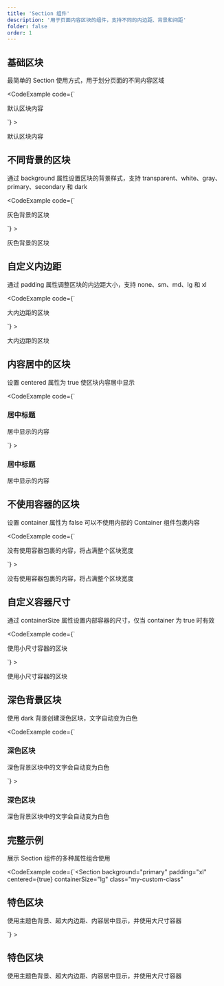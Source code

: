```yaml
---
title: 'Section 组件'
description: '用于页面内容区块的组件，支持不同的内边距、背景和间距'
folder: false
order: 1
---
```



## 基础区块

最简单的 Section 使用方式，用于划分页面的不同内容区域

<CodeExample
  code={`<Section>
  <p>默认区块内容</p>
</Section>`}
>
  <Section>
    <p>默认区块内容</p>
  </Section>
</CodeExample>

## 不同背景的区块

通过 background 属性设置区块的背景样式，支持 transparent、white、gray、primary、secondary 和 dark

<CodeExample
  code={`<Section background="gray">
  <p>灰色背景的区块</p>
</Section>`}
>
  <Section background="gray">
    <p>灰色背景的区块</p>
  </Section>
</CodeExample>

## 自定义内边距

通过 padding 属性调整区块的内边距大小，支持 none、sm、md、lg 和 xl

<CodeExample
  code={`<Section padding="lg">
  <p>大内边距的区块</p>
</Section>`}
>
  <Section padding="lg">
    <p>大内边距的区块</p>
  </Section>
</CodeExample>

## 内容居中的区块

设置 centered 属性为 true 使区块内容居中显示

<CodeExample
  code={`<Section centered={true}>
  <h3>居中标题</h3>
  <p>居中显示的内容</p>
</Section>`}
>
  <Section centered={true}>
    <h3>居中标题</h3>
    <p>居中显示的内容</p>
  </Section>
</CodeExample>

## 不使用容器的区块

设置 container 属性为 false 可以不使用内部的 Container 组件包裹内容

<CodeExample
  code={`<Section container={false} background="primary">
  <p>没有使用容器包裹的内容，将占满整个区块宽度</p>
</Section>`}
>
  <Section container={false} background="primary">
    <p>没有使用容器包裹的内容，将占满整个区块宽度</p>
  </Section>
</CodeExample>

## 自定义容器尺寸

通过 containerSize 属性设置内部容器的尺寸，仅当 container 为 true 时有效

<CodeExample
  code={`<Section containerSize="sm" background="secondary">
  <p>使用小尺寸容器的区块</p>
</Section>`}
>
  <Section containerSize="sm" background="secondary">
    <p>使用小尺寸容器的区块</p>
  </Section>
</CodeExample>

## 深色背景区块

使用 dark 背景创建深色区块，文字自动变为白色

<CodeExample
  code={`<Section background="dark">
  <h3>深色区块</h3>
  <p>深色背景区块中的文字会自动变为白色</p>
</Section>`}
>
  <Section background="dark">
    <h3>深色区块</h3>
    <p>深色背景区块中的文字会自动变为白色</p>
  </Section>
</CodeExample>

## 完整示例

展示 Section 组件的多种属性组合使用

<CodeExample
  code={`<Section 
  background="primary" 
  padding="xl" 
  centered={true}
  containerSize="lg"
  class="my-custom-class"
>
  <div class="py-8">
    <h2 class="text-2xl font-bold mb-4">特色区块</h2>
    <p>使用主题色背景、超大内边距、内容居中显示，并使用大尺寸容器</p>
  </div>
</Section>`}
>
  <Section 
    background="primary" 
    padding="xl" 
    centered={true}
    containerSize="lg"
    class="my-custom-class"
  >
    <div class="py-8">
      <h2 class="text-2xl font-bold mb-4">特色区块</h2>
      <p>使用主题色背景、超大内边距、内容居中显示，并使用大尺寸容器</p>
    </div>
  </Section>
</CodeExample>